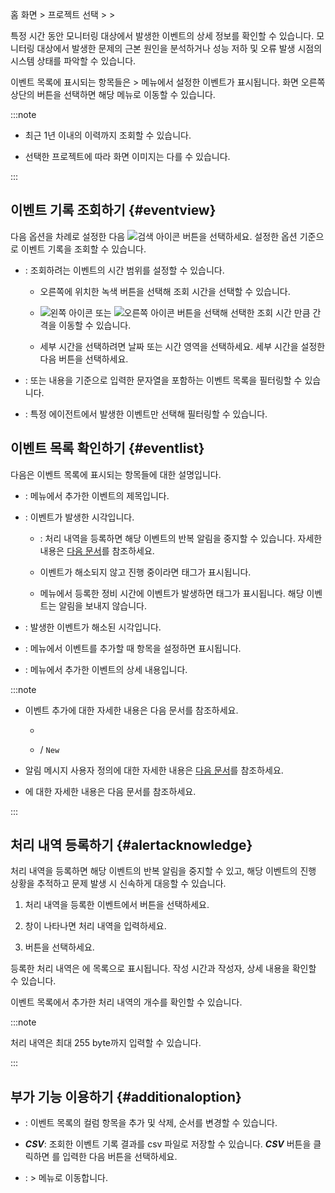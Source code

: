 홈 화면 &gt; 프로젝트 선택 &gt; <Cmdname sid="event_statistic" className="uitext" /> &gt; <Cmdname sid="event_history" className="uitext" />

특정 시간 동안 모니터링 대상에서 발생한 이벤트의 상세 정보를 확인할 수 있습니다. 모니터링 대상에서 발생한 문제의 근본 원인을 분석하거나 성능 저하 및 오류 발생 시점의 시스템 상태를 파악할 수 있습니다.

<Xclude product='kubernetes,browser'><ImgLang img='event-history.png' desc='이벤트 기록' /></Xclude>

<InDoc product='kubernetes'><ImgLang img='k8s-event-history.png' desc='이벤트 기록' /></InDoc>

<InDoc product='browser'><ImgLang img='browser-event-history.png' desc='이벤트 기록' /></InDoc>

이벤트 목록에 표시되는 항목들은 <Cmdname sid="side_event" className="uitext" /> &gt; <Cmdname sid="side_eventSetting" className="uitext" /> 메뉴에서 설정한 이벤트가 표시됩니다. 화면 오른쪽 상단의 <Cmdname sid="event_setting" className="uitext" /> 버튼을 선택하면 해당 메뉴로 이동할 수 있습니다.

:::note

* 최근 1년 이내의 이력까지 조회할 수 있습니다.

* 선택한 프로젝트에 따라 화면 이미지는 다를 수 있습니다.

:::

## 이벤트 기록 조회하기 {#eventview}

다음 옵션을 차례로 설정한 다음 ![검색 아이콘](/img/ico-btn-search.png) 버튼을 선택하세요. 설정한 옵션 기준으로 이벤트 기록을 조회할 수 있습니다.

* <Cmdname sid="time_selector" className="uitext" />: 조회하려는 이벤트의 시간 범위를 설정할 수 있습니다.

  * 오른쪽에 위치한 녹색 버튼을 선택해 조회 시간을 선택할 수 있습니다.

  * ![왼쪽 아이콘](/img/left-arrow.svg) 또는 ![오른쪽 아이콘](/img/right-arrow.svg) 버튼을 선택해 선택한 조회 시간 만큼 간격을 이동할 수 있습니다.

  * 세부 시간을 선택하려면 날짜 또는 시간 영역을 선택하세요. 세부 시간을 설정한 다음 <Cmdname sid="apply" className="uitext" /> 버튼을 선택하세요.

* <Cmdname sid="filter" className="uitext" />: <Cmdname sid="event_title" className="uitext" /> 또는 <Cmdname sid="message" className="uitext" /> 내용을 기준으로 입력한 문자열을 포함하는 이벤트 목록을 필터링할 수 있습니다.

<Xclude product="browser">

* <Cmdname sid="application" className="uitext" />: 특정 에이전트에서 발생한 이벤트만 선택해 필터링할 수 있습니다.

</Xclude>

## 이벤트 목록 확인하기 {#eventlist}

다음은 이벤트 목록에 표시되는 항목들에 대한 설명입니다.

* <Cmdname sid="event_title" className="uitext" />: <Cmdname sid="event_setting" className="uitext" /> 메뉴에서 추가한 이벤트의 제목입니다.

* <Cmdname sid="event_time" className="uitext" />: 이벤트가 발생한 시각입니다. 

  * <Cmdname sid="sms_alert_acknowledge" className="uitext" />: 처리 내역을 등록하면 해당 이벤트의 반복 알림을 중지할 수 있습니다. 자세한 내용은 [다음 문서](#alertacknowledge)를 참조하세요.

  * 이벤트가 해소되지 않고 진행 중이라면 <Cmdname sid="in_progress" className="uitext" /> 태그가 표시됩니다.

  * <Cmdname sid="sms_maintenance" className="uitext" /> 메뉴에서 등록한 정비 시간에 이벤트가 발생하면 <Cmdname sid="ITM07315" className="uitext" /> 태그가 표시됩니다. 해당 이벤트는 알림을 보내지 않습니다.

* <Cmdname sid="TTL06583" className="uitext" />: 발생한 이벤트가 해소된 시각입니다.

<Xclude product="browser">

* <Cmdname sid="application" className="uitext" />: <Cmdname sid="event_setting" className="uitext" /> 메뉴에서 이벤트를 추가할 때 <Cmdname sid="TTL07363" className="uitext" /> 항목을 설정하면 표시됩니다.

</Xclude>

* <Cmdname sid="message" className="uitext" />: <Cmdname sid="event_setting" className="uitext" /> 메뉴에서 추가한 이벤트의 상세 내용입니다.

<Xclude product="amazon-cloudwatch,amazon-ecs,aws-log,azure,log,ncloud,oracle-cloud">

:::note

* 이벤트 추가에 대한 자세한 내용은 다음 문서를 참조하세요.

  * [<Cmdname sid="default" />](warning-notice-v2)

  * [<Cmdname sid="metrics" />](metric-warning-notice) / [<Cmdname sid="metrics" />](metric-warning-notice-new) <code className="newfunc">New</code>

* 알림 메시지 사용자 정의에 대한 자세한 내용은 [다음 문서](set-notification-message)를 참조하세요.

* <Cmdname sid="sms_maintenance" className="uitext" />에 대한 자세한 내용은 <Link to="../management/maintenance">다음 문서</Link>를 참조하세요.

:::

</Xclude>

## 처리 내역 등록하기 {#alertacknowledge}

처리 내역을 등록하면 해당 이벤트의 반복 알림을 중지할 수 있고, 해당 이벤트의 진행 상황을 추적하고 문제 발생 시 신속하게 대응할 수 있습니다.

1. 처리 내역을 등록한 이벤트에서 <Cmdname sid="sms_alert_acknowledge" className="uitext" /> 버튼을 선택하세요.

1. <Cmdname sid="sms_alert_acknowledge_add" className="uitext" /> 창이 나타나면 처리 내역을 입력하세요.

    <ImgLang img="event-history-add-acknowledge.png" desc="처리내용 추가" />

1. <Cmdname sid="registration" className="uitext" /> 버튼을 선택하세요.

등록한 처리 내역은 <Cmdname sid="TTL08669" className="uitext" />에 목록으로 표시됩니다. 작성 시간과 작성자, 상세 내용을 확인할 수 있습니다.

<ImgLang img="event-history-add-acknowledge-history.png" desc="처리내역 상세" />

이벤트 목록에서 추가한 처리 내역의 개수를 확인할 수 있습니다.

<ImgLang img="event-history-add-acknowledge-added.png" desc="처리내역" />

:::note

처리 내역은 최대 255 byte까지 입력할 수 있습니다.

:::

## 부가 기능 이용하기 {#additionaloption}

* <Cmdname sid="BTN06441" className="uitext" />: 이벤트 목록의 컬럼 항목을 추가 및 삭제, 순서를 변경할 수 있습니다.

* ***CSV***: 조회한 이벤트 기록 결과를 csv 파일로 저장할 수 있습니다. ***CSV*** 버튼을 클릭하면 <Cmdname sid="maximum_csv_lines" className="uitext" />를 입력한 다음 <Cmdname sid="download" className="uitext" /> 버튼을 선택하세요.

* <Cmdname sid="event_setting" className="uitext" />: <Cmdname sid="event_statistic" className="uitext" /> &gt; <Cmdname sid="event_setting" className="uitext" /> 메뉴로 이동합니다.


<Dbv2dataeditcolumn level={3} />